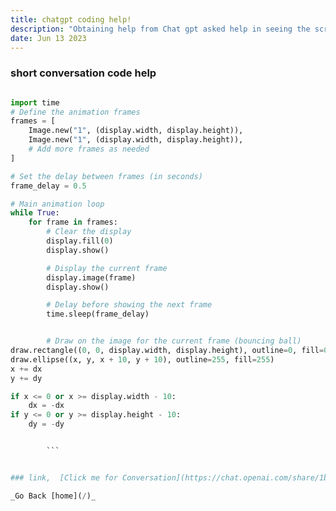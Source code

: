 ```yaml
---
title: chatgpt coding help!
description: "Obtaining help from Chat gpt asked help in seeing the script to run on thonny for my raspberry pi 4"
date: Jun 13 2023
---
```

### short conversation code help



```python

import time
# Define the animation frames
frames = [
    Image.new("1", (display.width, display.height)),
    Image.new("1", (display.width, display.height)),
    # Add more frames as needed
]

# Set the delay between frames (in seconds)
frame_delay = 0.5

# Main animation loop
while True:
    for frame in frames:
        # Clear the display
        display.fill(0)
        display.show()

        # Display the current frame
        display.image(frame)
        display.show()

        # Delay before showing the next frame
        time.sleep(frame_delay)


        # Draw on the image for the current frame (bouncing ball)
draw.rectangle((0, 0, display.width, display.height), outline=0, fill=0)
draw.ellipse((x, y, x + 10, y + 10), outline=255, fill=255)
x += dx
y += dy

if x <= 0 or x >= display.width - 10:
    dx = -dx
if y <= 0 or y >= display.height - 10:
    dy = -dy


        ```


### link,  [Click me for Conversation](https://chat.openai.com/share/1bcbd8e7-99a8-4923-b9f8-2f2278f0d799)

_Go Back [home](/)_